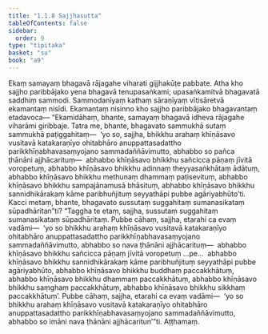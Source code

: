 ```yaml
---
title: "1.1.8 Sajjhasutta"
tableOfContents: false
sidebar:
  order: 9
type: "tipitaka"
basket: "su"
book: "a9"
---
```



<DynamicBreadcrumb />

<Division number="8" book="a9">

<Paragraph number="76" book="a9">
Ekaṃ samayaṃ bhagavā rājagahe viharati gijjhakūṭe pabbate. Atha kho sajjho paribbājako yena bhagavā tenupasaṅkami; upasaṅkamitvā bhagavatā saddhiṃ sammodi. Sammodanīyaṃ kathaṃ sāraṇīyaṃ vītisāretvā ekamantaṃ nisīdi. Ekamantaṃ nisinno kho sajjho paribbājako bhagavantaṃ etadavoca—
</Paragraph>

<Paragraph number="77" book="a9">
“Ekamidāhaṃ, bhante, samayaṃ bhagavā idheva rājagahe viharāmi giribbaje. Tatra me, bhante, bhagavato sammukhā sutaṃ sammukhā paṭiggahitaṃ—  ‘yo so, sajjha, bhikkhu arahaṃ khīṇāsavo vusitavā katakaraṇīyo ohitabhāro anuppattasadattho parikkhīṇabhavasaṃyojano sammadaññāvimutto, abhabbo so pañca ṭhānāni ajjhācarituṃ—  abhabbo khīṇāsavo bhikkhu sañcicca pāṇaṃ jīvitā voropetuṃ, abhabbo khīṇāsavo bhikkhu adinnaṃ theyyasaṅkhātaṃ ādātuṃ, abhabbo khīṇāsavo bhikkhu methunaṃ dhammaṃ paṭisevituṃ, abhabbo khīṇāsavo bhikkhu sampajānamusā bhāsituṃ, abhabbo khīṇāsavo bhikkhu sannidhikārakaṃ kāme paribhuñjituṃ seyyathāpi pubbe agāriyabhūto’ti. Kacci metaṃ, bhante, bhagavato sussutaṃ suggahitaṃ sumanasikataṃ sūpadhāritan”ti?
</Paragraph>

<Paragraph number="78" book="a9">
“Taggha te etaṃ, sajjha, sussutaṃ suggahitaṃ sumanasikataṃ sūpadhāritaṃ. Pubbe cāhaṃ, sajjha, etarahi ca evaṃ vadāmi—  ‘yo so bhikkhu arahaṃ khīṇāsavo vusitavā katakaraṇīyo ohitabhāro anuppattasadattho parikkhīṇabhavasaṃyojano sammadaññāvimutto, abhabbo so nava ṭhānāni ajjhācarituṃ—  abhabbo khīṇāsavo bhikkhu sañcicca pāṇaṃ jīvitā voropetuṃ …pe…  abhabbo khīṇāsavo bhikkhu sannidhikārakaṃ kāme paribhuñjituṃ seyyathāpi pubbe agāriyabhūto, abhabbo khīṇāsavo bhikkhu buddhaṃ paccakkhātuṃ, abhabbo khīṇāsavo bhikkhu dhammaṃ paccakkhātuṃ, abhabbo khīṇāsavo bhikkhu saṃghaṃ paccakkhātuṃ, abhabbo khīṇāsavo bhikkhu sikkhaṃ paccakkhātuṃ’. Pubbe cāhaṃ, sajjha, etarahi ca evaṃ vadāmi—  ‘yo so bhikkhu arahaṃ khīṇāsavo vusitavā katakaraṇīyo ohitabhāro anuppattasadattho parikkhīṇabhavasaṃyojano sammadaññāvimutto, abhabbo so imāni nava ṭhānāni ajjhācaritun’”ti.

</Paragraph>
</Division>

<Paragraph number="79" type="center" book="a9">
Aṭṭhamaṃ.
</Paragraph>